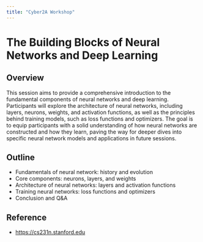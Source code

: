 ```yaml
---
title: "Cyber2A Workshop"
---
```


#  The Building Blocks of Neural Networks and Deep Learning

## Overview
This session aims to provide a comprehensive introduction to the fundamental components of neural networks and deep learning. Participants will explore the architecture of neural networks, including layers, neurons, weights, and activation functions, as well as the principles behind training models, such as loss functions and optimizers. The goal is to equip participants with a solid understanding of how neural networks are constructed and how they learn, paving the way for deeper dives into specific neural network models and applications in future sessions.

## Outline
* Fundamentals of neural network: history and evolution 
* Core components: neurons, layers, and weights
* Architecture of neural networks: layers and activation functions
* Training neural networks: loss functions and optimizers
* Conclusion and Q&A

## Reference
* [https://cs231n.stanford.edu](https://cs231n.stanford.edu)


